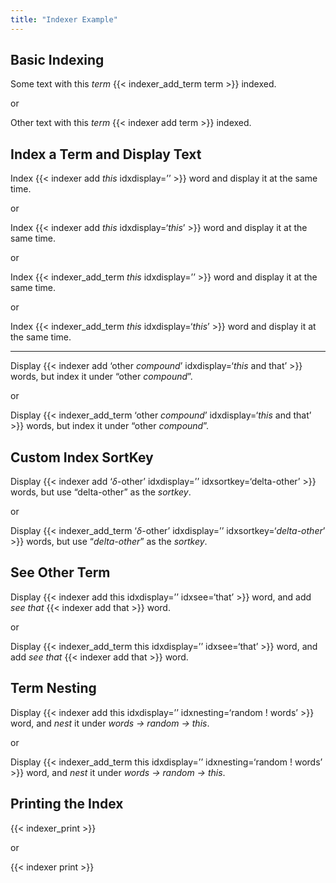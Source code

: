 ```yaml
---
title: "Indexer Example"
---
```


## Basic Indexing

Some text with this *term* {{< indexer_add_term term >}} indexed.

or

Other text with this *term* {{< indexer add term >}} indexed.

## Index a Term and Display Text

Index {{< indexer add *this* idxdisplay='' >}} word and display it at the same time.

or

Index {{< indexer add *this* idxdisplay='*this*' >}} word and display it at the same time.

or

Index {{< indexer_add_term *this* idxdisplay='' >}} word and display it at the same time.

or

Index {{< indexer_add_term *this* idxdisplay='*this*' >}} word and display it at the same time.

---

Display {{< indexer add 'other *compound*' idxdisplay='*this* and that' >}} words, but index it under "other *compound*".

or

Display {{< indexer_add_term 'other *compound*' idxdisplay='*this* and that' >}} words, but index it under "other *compound*".

## Custom Index SortKey

Display {{< indexer add '$\delta$-other' idxdisplay='' idxsortkey='delta-other' >}} words, but use "delta-other" as the *sortkey*.

or

Display {{< indexer_add_term '$\delta$-other' idxdisplay='' idxsortkey='*delta-other*' >}} words, but use "*delta-other*" as the *sortkey*.

## See Other Term

Display {{< indexer add this idxdisplay='' idxsee='that' >}} word, and add *see* *that* {{< indexer add that >}} word.

or

Display {{< indexer_add_term this idxdisplay='' idxsee='that' >}} word, and add *see* *that* {{< indexer add that >}} word.

## Term Nesting

Display {{< indexer add this idxdisplay='' idxnesting='random ! words' >}} word, and *nest* it under *words $\rightarrow$ random $\rightarrow$ this*.

or

Display {{< indexer_add_term this idxdisplay='' idxnesting='random ! words' >}} word, and *nest* it under *words $\rightarrow$ random $\rightarrow$ this*.

## Printing the Index

{{< indexer_print >}}

or

{{< indexer print >}}
